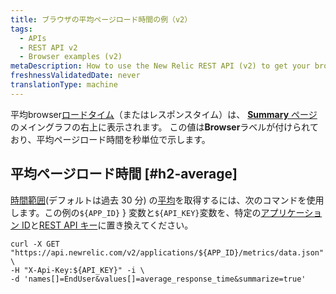 ```yaml
---
title: ブラウザの平均ページロード時間の例（v2）
tags:
  - APIs
  - REST API v2
  - Browser examples (v2)
metaDescription: How to use the New Relic REST API (v2) to get your browser average page load time.
freshnessValidatedDate: never
translationType: machine
---
```


平均browser[ロードタイム](/docs/browser/new-relic-browser/page-load-timing-resources/page-load-timing-process)（またはレスポンスタイム）は、 [<DNT>**Summary**</DNT> ページ](/docs/browser/new-relic-browser/getting-started/browser-overview-website-performance-glance#viewing)のメイングラフの右上に表示されます。 この値は<DNT>**Browser**</DNT>ラベルが付けられており、平均ページロード時間を秒単位で示します。

## 平均ページロード時間 [#h2-average]

[時間範囲](/docs/apm/apis/requirements/specifying-time-range-api-v2)(デフォルトは過去 30 分) の[平均](/docs/apm/apis/requirements/calculating-average-metric-values-summarize)を取得するには、次のコマンドを使用します。この例の`${APP_ID}` } 変数と`${API_KEY}`変数を、特定の[アプリケーション ID](/docs/apm/apis/requirements/identification-code)と[REST API キー](/docs/apis/rest-api-v2/requirements/rest-api-key#viewing)に置き換えてください。

```
curl -X GET "https://api.newrelic.com/v2/applications/${APP_ID}/metrics/data.json" \ 
-H "X-Api-Key:${API_KEY}" -i \ 
-d 'names[]=EndUser&values[]=average_response_time&summarize=true'
```
